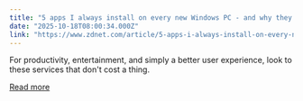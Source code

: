 ```yaml
---
title: "5 apps I always install on every new Windows PC - and why they're essential"
date: "2025-10-18T08:00:34.000Z"
link: "https://www.zdnet.com/article/5-apps-i-always-install-on-every-new-windows-pc-and-why-theyre-essential/"
---
```


For productivity, entertainment, and simply a better user experience, look to these services that don't cost a thing.

[Read more](https://www.zdnet.com/article/5-apps-i-always-install-on-every-new-windows-pc-and-why-theyre-essential/)
